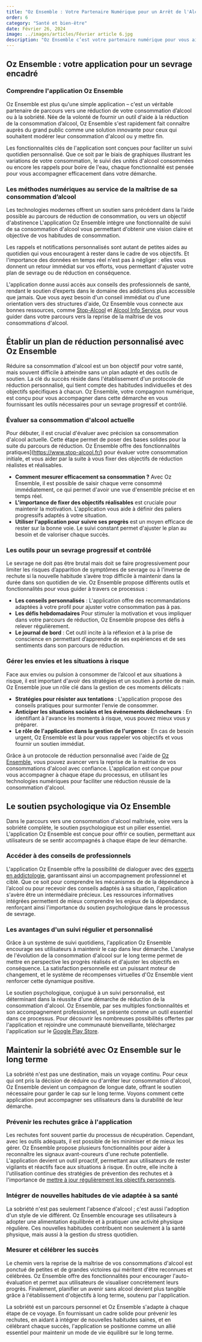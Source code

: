 ```yaml
---
title: "Oz Ensemble : Votre Partenaire Numérique pour un Arrêt de l'Alcool Réussi"
order: 6
category: "Santé et bien-être"
date: Février 26, 2024
image: ../images/articles/Février article 6.jpg
description: "Oz Ensemble c’est votre partenaire numérique pour vous aider à arrêter l’alcool."
---
```


## Oz Ensemble : votre application pour un sevrage encadré

### Comprendre l'application Oz Ensemble
Oz Ensemble est plus qu'une simple application – c'est un véritable partenaire de parcours vers une réduction de votre consommation d’alcool ou à la sobriété. Née de la volonté de fournir un outil d'aide à la réduction de la consommation d’alcool, Oz Ensemble s'est rapidement fait connaître auprès du grand public comme une solution innovante pour ceux qui souhaitent modérer leur consommation d'alcool ou y mettre fin.

Les fonctionnalités clés de l'application sont conçues pour faciliter un suivi quotidien personnalisé. Que ce soit par le biais de graphiques illustrant les variations de votre consommation, le suivi des unités d'alcool consommées ou encore les rappels pour boire de l'eau, chaque fonctionnalité  est pensée pour vous accompagner efficacement dans votre démarche. 


### Les méthodes numériques au service de la maîtrise de sa consommation d’alcool 
Les technologies modernes offrent un soutien sans précédent dans la l’aide possible au parcours de réduction de consommation, ou vers un objectif d'abstinence L'application Oz Ensemble intègre une fonctionnalité de suivi de sa consommation d'alcool vous permettant d'obtenir une vision claire et objective de vos habitudes de consommation. 

Les rappels et notifications personnalisés sont autant de petites aides au quotidien qui vous encouragent à rester dans le cadre de vos objectifs. Et l'importance des données en temps réel n'est pas à négliger : elles vous donnent un retour immédiat sur vos efforts, vous permettant d'ajuster votre plan de sevrage ou de réduction en conséquence.

L'application donne aussi accès aux conseils des professionnels de santé, rendant le soutien d’experts dans le domaine des addictions plus accessible que jamais. Que vous ayez besoin d'un conseil immédiat ou d'une orientation vers des structures d'aide, Oz Ensemble vous connecte aux bonnes ressources, comme [Stop-Alcool](https://www.stop-alcool.ch/) et [Alcool Info Service](https://www.alcool-info-service.fr/), pour vous guider dans votre parcours vers la reprise de la maîtrise de vos consommations d'alcool.

## Établir un plan de réduction personnalisé avec Oz Ensemble

Réduire sa consommation d'alcool est un bon objectif pour votre santé, mais souvent difficile à atteindre sans un plan adapté et des outils de soutien. La clé du succès réside dans l'établissement d'un protocole de réduction personnalisé, qui tient compte des habitudes individuelles et des objectifs spécifiques à chacun. Oz Ensemble, votre compagnon numérique, est conçu pour vous accompagner dans cette démarche en vous fournissant les outils nécessaires pour un sevrage progressif et contrôlé.

### Évaluer sa consommation d'alcool actuelle

Pour débuter, il est crucial d'évaluer avec précision sa consommation d'alcool actuelle. Cette étape permet de poser des bases solides pour la suite du parcours de réduction. Oz Ensemble offre des fonctionnalités pratiques](https://www.stop-alcool.fr/) pour évaluer votre consommation initiale, et vous aider par la suite à vous fixer des objectifs de réduction réalistes et réalisables.

- **Comment mesurer efficacement sa consommation ?** Avec Oz Ensemble, il est possible de saisir chaque verre consommé immédiatement, ce qui permet d'avoir une vue d'ensemble précise et en temps réel.
- **L'importance de fixer des objectifs réalisables** est cruciale pour maintenir la motivation. L'application vous aide à définir des paliers progressifs adaptés à votre situation.
- **Utiliser l'application pour suivre ses progrès** est un moyen efficace de rester sur la bonne voie. Le suivi constant permet d'ajuster le plan au besoin et de valoriser chaque succès.

### Les outils pour un sevrage progressif et contrôlé

Le sevrage ne doit pas être brutal mais doit se faire progressivement pour limiter les risques d’apparition de symptômes de sevrage ou à l’inverse de rechute si la nouvelle habitude s’avère trop difficile à maintenir dans la durée dans son quotidien de vie. Oz Ensemble propose différents outils et fonctionnalités pour vous guider à travers ce processus :

- **Les conseils personnalisés** : L'application offre des recommandations adaptées à votre profil pour ajuster votre consommation pas à pas.
- **Les défis hebdomadaires** Pour stimuler la motivation et vous impliquer dans votre parcours de réduction, Oz Ensemble propose des défis à relever régulièrement.
- **Le journal de bord** : Cet outil incite à la réflexion et à la prise de conscience en permettant d’apprendre de ses expériences et de ses sentiments dans son parcours de réduction.

### Gérer les envies et les situations à risque

Face aux envies ou pulsion à consommer de l’alcool et aux situations à risque, il est important d'avoir des stratégies et un soutien à portée de main. Oz Ensemble joue un rôle clé dans la gestion de ces moments délicats :

- **Stratégies pour résister aux tentations** : L'application propose des conseils pratiques pour surmonter l'envie de consommer.
- **Anticiper les situations sociales et les événements déclencheurs** : En identifiant à l'avance les moments à risque, vous pouvez mieux vous y préparer.
- **Le rôle de l'application dans la gestion de l'urgence** : En cas de besoin urgent, Oz Ensemble est là pour vous rappeler vos objectifs et vous fournir un soutien immédiat.

Grâce à un protocole de réduction personnalisé avec l'aide de [Oz Ensemble](https://apps.apple.com/fr/app/stop-alcool/id532497190), vous pouvez avancer vers la reprise de la maitrise de vos consommations d'alcool avec confiance. L'application est conçue pour vous accompagner à chaque étape du processus, en utilisant les technologies numériques pour faciliter une réduction réussie de la consommation d'alcool.

## Le soutien psychologique via Oz Ensemble

Dans le parcours vers une consommation d'alcool maîtrisée, voire vers la sobriété complète, le soutien psychologique est un pilier essentiel. L'application Oz Ensemble est conçue pour offrir ce soutien, permettant aux utilisateurs de se sentir accompagnés à chaque étape de leur démarche.

### Accéder à des conseils de professionnels

L'application Oz Ensemble offre la possibilité de dialoguer avec des [experts en addictologie](https://ozensemble.fabrique.social.gouv.fr/), garantissant ainsi un accompagnement professionnel et ciblé. Que ce soit pour comprendre les mécanismes de de la dépendance à l’alcool ou pour recevoir des conseils adaptés à sa situation, l'application s'avère être un intermédiaire précieux. Les ressources informatives intégrées permettent de mieux comprendre les enjeux de la dépendance, renforçant ainsi l'importance du soutien psychologique dans le processus de sevrage.

### Les avantages d'un suivi régulier et personnalisé

Grâce à un système de suivi quotidiens, l'application Oz Ensemble encourage ses utilisateurs à maintenir le cap dans leur démarche. L'analyse de l'évolution de la consommation d'alcool sur le long terme permet de mettre en perspective les progrès réalisés et d'ajuster les objectifs en conséquence. La satisfaction personnelle est un puissant moteur de changement, et le système de récompenses virtuelles d'Oz Ensemble vient renforcer cette dynamique positive.

Le soutien psychologique, conjugué à un suivi personnalisé, est déterminant dans la réussite d'une démarche de réduction de la consommation d'alcool. Oz Ensemble, par ses multiples fonctionnalités et son accompagnement professionnel, se présente comme un outil essentiel dans ce processus. Pour découvrir les nombreuses possibilités offertes par l'application et rejoindre une communauté bienveillante, téléchargez l'application sur le [Google Play Store](https://ozensemble.fabrique.social.gouv.fr/).

## Maintenir la sobriété avec Oz Ensemble sur le long terme

La sobriété n'est pas une destination, mais un voyage continu. Pour ceux qui ont pris la décision de réduire ou d'arrêter leur consommation d'alcool, Oz Ensemble devient un compagnon de longue date, offrant le soutien nécessaire pour garder le cap sur le long terme. Voyons comment cette application peut accompagner ses utilisateurs dans la durabilité de leur démarche.

### Prévenir les rechutes grâce à l'application

Les rechutes font souvent partie du processus de récupération. Cependant, avec les outils adéquats, il est possible de les minimiser et de mieux les gérer. Oz Ensemble propose plusieurs fonctionnalités pour aider à reconnaître les signaux avant-coureurs d'une rechute potentielle. L'application devient un outil proactif, permettant aux utilisateurs de rester vigilants et réactifs face aux situations à risque. En outre, elle incite à l'utilisation continue des stratégies de prévention des rechutes et à l'importance de [mettre à jour régulièrement les objectifs personnels](https://www.ameli.fr/assure/sante/medicaments/utiliser-recycler-medicaments/medicaments-contre-la-dependance-l-alcool-0).

### Intégrer de nouvelles habitudes de vie adaptée à sa santé 
La sobriété n'est pas seulement l'absence d'alcool ; c'est aussi l'adoption d'un style de vie différent. Oz Ensemble encourage ses utilisateurs à adopter une alimentation équilibrée et à pratiquer une activité physique régulière. Ces nouvelles habitudes contribuent non seulement à la santé physique, mais aussi à la gestion du stress quotidien.

### Mesurer et célébrer les succès

Le chemin vers la reprise de la maîtrise de vos consommations d'alcool est ponctué de petites et de grandes victoires qui méritent d'être reconnues et célébrées. Oz Ensemble offre des fonctionnalités pour encourager l'auto-évaluation et permet aux utilisateurs de visualiser concrètement leurs progrès. Finalement, planifier un avenir sans alcool devient plus tangible grâce à l'établissement d'objectifs à long terme, soutenu par l'application.

La sobriété est un parcours personnel et Oz Ensemble s'adapte à chaque étape de ce voyage. En fournissant un cadre solide pour prévenir les rechutes, en aidant à intégrer de nouvelles habitudes saines, et en célébrant chaque succès, l'application se positionne comme un allié essentiel pour maintenir un mode de vie équilibré sur le long terme.
